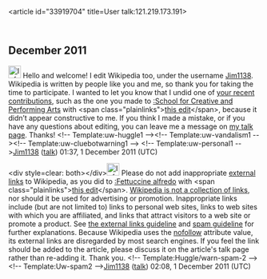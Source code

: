 <article id="33919704" title=User talk:121.219.173.191>
	<talkpage id="33919704" title="User talk:121.219.173.191">

== December 2011 ==

[[File:Information.svg|25px|alt=|link=]] Hello and welcome! I edit Wikipedia too, under the username [[User:Jim1138|Jim1138]]. Wikipedia is written by people like you and me, so thank you for taking the time to participate. I wanted to let you know that I undid one of [[Special:Contributions/121.219.173.191|your recent contributions]], such as the one you made to [[:School for Creative and Performing Arts]] with &lt;span class=&quot;plainlinks&quot;&gt;[http://en.wikipedia.org/wiki/School_for_Creative_and_Performing_Arts?diff=463395919 this edit]&lt;/span&gt;, because it didn’t appear constructive to me. If you think I made a mistake, or if you have any questions about editing, you can leave me a message on [[User_talk:Jim1138|my talk page]]. Thanks! {{z85}}&lt;!-- Template:uw-huggle1 --&gt;&lt;!-- Template:uw-vandalism1 --&gt;&lt;!-- Template:uw-cluebotwarning1 --&gt; &lt;!-- Template:uw-personal1 --&gt;[[User:Jim1138|Jim1138]] ([[User talk:Jim1138|talk]]) 01:37, 1 December 2011 (UTC)

&lt;div style=clear: both&gt;&lt;/div&gt;[[Image:Information.svg|25px|alt=|link=]] Please do not add inappropriate [[Wikipedia:External links|external links]] to Wikipedia, as you did to [[:Fettuccine alfredo]] with &lt;span class=&quot;plainlinks&quot;&gt;[http://en.wikipedia.org/wiki/Fettuccine_alfredo?diff=463404064 this edit]&lt;/span&gt;. [[Wikipedia:What Wikipedia is not#LINK|Wikipedia is not a collection of links]], nor should it be used for advertising or promotion. Inappropriate links include (but are not limited to) links to personal web sites, links to web sites with which you are affiliated, and links that attract visitors to a web site or promote a product.  See [[Wikipedia:External links|the external links guideline]] and [[Wikipedia:Spam|spam guideline]] for further explanations. Because Wikipedia uses the [[nofollow]] attribute value, its external links are disregarded by most search engines. If you feel the link should be added to the article, please discuss it on the article's talk page rather than re-adding it. Thank you.[[Category:User talk pages with Uw-spam2 notices|{{PAGENAME}}]] &lt;!-- Template:Huggle/warn-spam-2 --&gt;&lt;!-- Template:Uw-spam2 --&gt;[[User:Jim1138|Jim1138]] ([[User talk:Jim1138|talk]]) 02:08, 1 December 2011 (UTC)
	</talkpage>
</article>